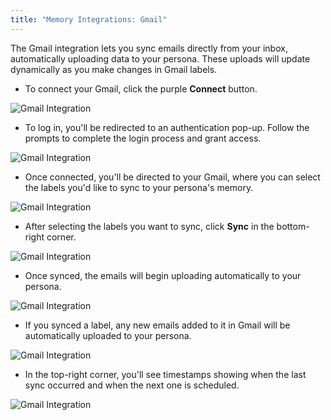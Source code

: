 ```yaml
---
title: "Memory Integrations: Gmail"
---
```



The Gmail integration lets you sync emails directly from your inbox, automatically uploading data to your persona. These uploads will update dynamically as you make changes in Gmail labels.
- To connect your Gmail, click the purple **Connect** button.


![Gmail Integration](/images/g1.png)


- To log in, you'll be redirected to an authentication pop-up. Follow the prompts to complete the login process and grant access.


![Gmail Integration](/images/g2.png)


- Once connected, you'll be directed to your Gmail, where you can select the labels you'd like to sync to your persona's memory.


![Gmail Integration](/images/g3.png)


- After selecting the labels you want to sync, click **Sync** in the bottom-right corner.


![Gmail Integration](/images/g4.png)


- Once synced, the emails will begin uploading automatically to your persona.


![Gmail Integration](/images/g5.png)


- If you synced a label, any new emails added to it in Gmail will be automatically uploaded to your persona.


![Gmail Integration](/images/g6.png)


- In the top-right corner, you'll see timestamps showing when the last sync occurred and when the next one is scheduled.


![Gmail Integration](/images/g7.png)
